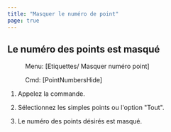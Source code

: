 ```yaml
---
title: "Masquer le numéro de point"
page: true
---
```

## Le num&#233;ro des points est masqu&#233;
 <Menu> Menu: [Etiquettes/ Masquer numéro point] </Menu> 
 <Menu> Cmd: [PointNumbersHide] </Menu> 


1. Appelez la commande.

2. S&#233;lectionnez les simples points ou l&#39;option &quot;Tout&quot;.

3. Le num&#233;ro des points d&#233;sir&#233;s est masqu&#233;.



